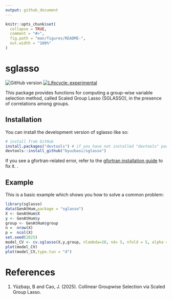 ```yaml
---
output: github_document
---
```


<!-- README.md is generated from README.Rmd. Please edit that file -->

```r
knitr::opts_chunk$set(
  collapse = TRUE,
  comment = "#>",
  fig.path = "man/figures/README-",
  out.width = "100%"
)
```

# sglasso

<!-- badges: start -->
![GitHub version](https://img.shields.io/github/v/tag/byuzbasi/sglasso?label=version)
[![Lifecycle: experimental](https://img.shields.io/badge/lifecycle-experimental-orange.svg)](https://lifecycle.r-lib.org/articles/stages.html#experimental)
<!-- badges: end -->

This package provides functions for computing a group-wise variable selection method, called Scaled Group Lasso (SGLASSO), in the presence of correlations among groups. 

## Installation

You can install the development version of sglasso like so:

``` r
# install from GitHub
install.packages("devtools") # if you have not installed "devtools" package
devtools::install_github("byuzbasi/sglasso")
```

If you see a gfortran-related error, refer to the [gfortran installation guide](https://byuzbasi.github.io/sglasso/help/gfortran_installation_guide.html) to fix it. .


## Example

This is a basic example which shows you how to solve a common problem:

```r
library(sglasso)
data(GenAtHum,package = "sglasso")
X <- GenAtHum$X
y <- GenAtHum$y
group <- GenAtHum$group
n =  nrow(X)
p =  ncol(X)
set.seed(2025)
model_CV <- cv.sglasso(X,y,group, nlambda=20, nd= 5, nfold = 5, alpha = 0.4)
plot(model_CV)
plot(model_CV,type.tun = "d")
```

# References

1. Yüzbaşı, B and Cao, J. (2025). Collinear Groupwise Selection via Scaled Group Lasso.
